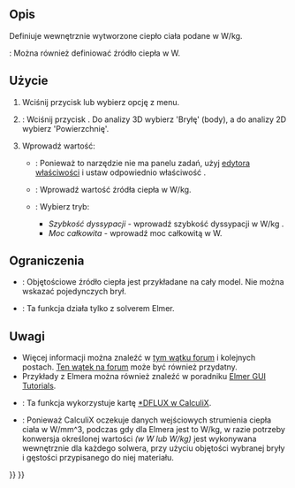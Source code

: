 <languages/>

{{Docnav
|[[FEM_ConstraintTemperature/pl|Warunek brzegowy temperatury]]
|[[FEM_ConstantVacuumPermittivity/pl|Zdefiniuj przenikalność elektryczną próżni]]
|[[FEM_Workbench/pl|środowisko pracy MES]]
|IconL=FEM_ConstraintTemperature.svg
|IconR=FEM_ConstantVacuumPermittivity.svg
|IconC=Workbench_FEM.svg
}}

{{GuiCommandContainer|
{{GuiCommand/pl
|Name=FEM ConstraintBodyHeatSource
|Name/pl=MES: Objętościowe źródło ciepła
|MenuLocation=Model → Warunki brzegowe i obciążenia termiczne → Objętościowe źródło ciepła
|Workbenches=[[FEM_Workbench/pl|MES]]
|Version=0.19
|SeeAlso=[[FEM_tutorial/pl|Poradnik MES]]
}}
{{GuiCommandFemInfo/pl
|Solvers=CalculiX, Elmer
}}
}}

<span id="Description"></span>
==Opis==

Definiuje wewnętrznie wytworzone ciepło ciała podane w W/kg.

{{VersionPlus/pl|1.0}}: Można również definiować źródło ciepła w W.

<span id="Usage"></span>
==Użycie==

# Wciśnij przycisk {{Button|[[Image:FEM_ConstraintBodyHeatSource.svg|16px]] '''Objętościowe źródło ciepła'''}} lub wybierz opcję {{MenuCommand|Model → Warunki brzegowe i obciążenia termiczne → [[Image:FEM_ConstraintBodyHeatSource.svg|16px]] Objętościowe źródło ciepła}} z menu.
# {{VersionPlus/pl|0.21}}: Wciśnij przycisk {{Button|Dodaj}}. Do analizy 3D wybierz 'Bryłę' (body), a do analizy 2D wybierz 'Powierzchnię'. 
# Wprowadź wartość: 
#* {{VersionMinus/pl|0.20}}: Ponieważ to narzędzie nie ma panelu zadań, użyj [[Property_editor/pl|edytora właściwości]] i ustaw odpowiednio właściwość {{PropertyData|Heat Source}}.
#* {{Version/pl|0.21}}: Wprowadź wartość źródła ciepła w W/kg.
#* {{VersionPlus/pl|1.0}}: Wybierz tryb:
#** ''Szybkość dyssypacji'' - wprowadź szybkość dyssypacji w W/kg .
#** ''Moc całkowita'' - wprowadź moc całkowitą w W.

<span id="Limitations"></span>
==Ograniczenia==

* {{VersionMinus/pl|0.20}}: Objętościowe źródło ciepła jest przykładane na cały model. Nie można wskazać pojedynczych brył.
* {{VersionMinus/pl|0.21}}: Ta funkcja działa tylko z solverem Elmer.

<span id="Notes"></span>
==Uwagi==

* Więcej informacji można znaleźć w [https://forum.freecadweb.org/viewtopic.php?f=18&t=44705&start=490#p422539 tym wątku forum] i kolejnych postach.  [https://forum.freecadweb.org/viewtopic.php?f=18&t=28926 Ten wątek na forum] może być również przydatny.
* Przykłady z Elmera można również znaleźć w poradniku [https://www.nic.funet.fi/pub/sci/physics/elmer/doc/ElmerTutorials.pdf Elmer GUI Tutorials].
* {{VersionPlus|1.0}}: Ta funkcja wykorzystuje kartę [https://web.mit.edu/calculix_v2.7/CalculiX/ccx_2.7/doc/ccx/node188.html *DFLUX w CalculiX].
* {{VersionPlus|1.0}}: Ponieważ CalculiX oczekuje danych wejściowych strumienia ciepła ciała w W/mm^3, podczas gdy dla Elmera jest to W/kg,  w razie potrzeby konwersja określonej wartości ''(w W lub W/kg)'' jest wykonywana wewnętrznie dla każdego solwera, przy użyciu objętości wybranej bryły i gęstości przypisanego do niej materiału.

{{Docnav
|[[FEM_ConstraintTemperature/pl|Warunek brzegowy temperatury]]
|[[FEM_ConstantVacuumPermittivity/pl|Zdefiniuj przenikalność elektryczną próżni]]
|[[FEM_Workbench/pl|środowisko pracy MES]]
|IconL=FEM_ConstraintTemperature.svg
|IconR=FEM_ConstantVacuumPermittivity.svg
|IconC=Workbench_FEM.svg
}}

{{FEM Tools navi{{#translation:}}}}
{{Userdocnavi{{#translation:}}}}